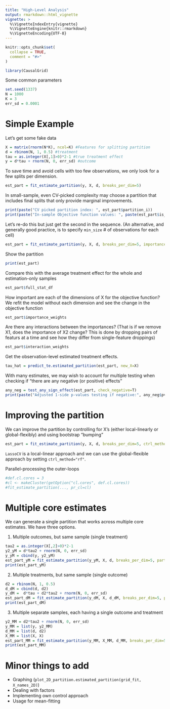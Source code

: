 ```yaml
---
title: "High-Level Analysis"
output: rmarkdown::html_vignette
vignette: >
  %\VignetteIndexEntry{vignette}
  %\VignetteEngine{knitr::rmarkdown}
  %\VignetteEncoding{UTF-8}
---
```


```r
knitr::opts_chunk$set(
  collapse = TRUE,
  comment = "#>"
)
```

```r
library(CausalGrid)
```

Some common parameters
```r
set.seed(1337)
N = 1000
K = 3
err_sd = 0.0001
```

# Simple Example

Let's get some fake data
```r
X = matrix(rnorm(N*K), ncol=K) #Features for splitting partition
d = rbinom(N, 1, 0.5) #treatment
tau = as.integer(X[,1]>0)*2-1 #true treatment effect
y = d*tau + rnorm(N, 0, err_sd) #outcome
```

To save time and avoid cells with too few observations, we only look for a few splits per dimension. 
```r
est_part = fit_estimate_partition(y, X, d, breaks_per_dim=5)
```

In small-sample, even CV-picked complexity may choose a partition that includes final splits that only provide marginal improvements.

```r
print(paste("CV picked partition index: ", est_part$partition_i))
print(paste("In-sample Objective function values: ", paste(est_part$is_obj_val_seq, collapse=" ")))
```
Let's re-do this but just get the second in the sequence. (An alternative, and generally good practice, is to specify `min_size` # of observations for each cell)
```r
est_part = fit_estimate_partition(y, X, d, breaks_per_dim=5, importance_type="interaction", partition_i=2)
```


Show the partition
```r
print(est_part)
```

Compare this with the average treatment effect for the whole and estimation-only samples
```r
est_part$full_stat_df
```

How important are each of the dimensions of X for the objective function? We refit the model without each dimension and see the change in the objective function
```r
est_part$importance_weights
```

Are there any interactions between the importances? (That is if we remove X1, does the importance of X2 change? This is done by dropping pairs of featurs at a time and see how they differ from single-feature droppings)
```r
est_part$interaction_weights
```

Get the observation-level estimated treatment effects.
```r
tau_hat = predict_te.estimated_partition(est_part, new_X=X)
```

With many estimates, we may wish to account for multiple testing when checking if "there are any negative (or positive) effects"
```r
any_neg = test_any_sign_effect(est_part, check_negative=T)
print(paste("Adjusted 1-side p-values testing if negative:", any_neg$pval1s_fdr))
```

# Improving the partition
We can improve the partition by controlling for X's (either local-linearly or global-flexibly) and using bootstrap "bumping"
```r
est_part = fit_estimate_partition(y, X, d, breaks_per_dim=5, ctrl_method = "LassoCV", bump_samples = 20, partition_i=2)
```
`LassoCV` is a local-linear approach and we can use the global-flexible approach by setting `ctrl_method="rf"`.

Parallel-processing the outer-loops
```r
#def.cl.cores = 3
#cl <- makeCluster(getOption("cl.cores", def.cl.cores))
#fit_estimate_partition(..., pr_cl=cl)
```

# Multiple core estimates
We can generate a single partition that works across multiple core estimates. We have three options. 

1) Multiple outcomes, but same sample (single treatment)
```r
tau2 = as.integer(X[,2]>0)*2-1
y2_yM = d*tau2 + rnorm(N, 0, err_sd)
y_yM = cbind(y, y2_yM)
est_part_yM = fit_estimate_partition(y_yM, X, d, breaks_per_dim=5, partition_i = 3)
print(est_part_yM)
```

2) Multiple treatments, but same sample (single outcome)
```r
d2 = rbinom(N, 1, 0.5)
d_dM = cbind(d, d2)
y_dM =  d*tau + d2*tau2 + rnorm(N, 0, err_sd)
est_part_dM = fit_estimate_partition(y_dM, X, d_dM, breaks_per_dim=5, partition_i = 3)
print(est_part_dM)
```

3) Multiple separate samples, each having a single outcome and treatment
```r
y2_MM = d2*tau2 + rnorm(N, 0, err_sd)
y_MM = list(y, y2_MM)
d_MM = list(d, d2)
X_MM = list(X, X)
est_part_MM = fit_estimate_partition(y_MM, X_MM, d_MM, breaks_per_dim=5, partition_i = 3)
print(est_part_MM)
```


# Minor things to add
- Graphing (`plot_2D_partition.estimated_partition(grid_fit, X_names_2D)`)
- Dealing with factors
- Implementing own control approach
- Usage for mean-fitting
